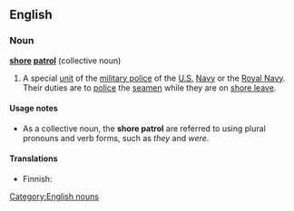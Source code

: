 ==English==

===Noun===
'''[[shore]] [[patrol]]''' {{singularonly}} (collective noun)

# A special [[unit]] of the [[military police]] of the [[United States|U.S.]] [[Navy]] or the [[Royal Navy]]. Their duties are to [[police#Verb|police]] the [[seamen]] while they are on [[shore leave]].

====Usage notes====
* As a collective noun, the '''shore patrol''' are referred to using plural pronouns and verb forms, such as ''they'' and ''were''.

====Translations====
{{trans-top|special unit of the military police of the U.S. Navy or the Royal Navy}}
* Finnish: {{t-|fi|sotapoliisi}}
{{trans-mid}}
{{trans-bottom}}

[[Category:English nouns]]